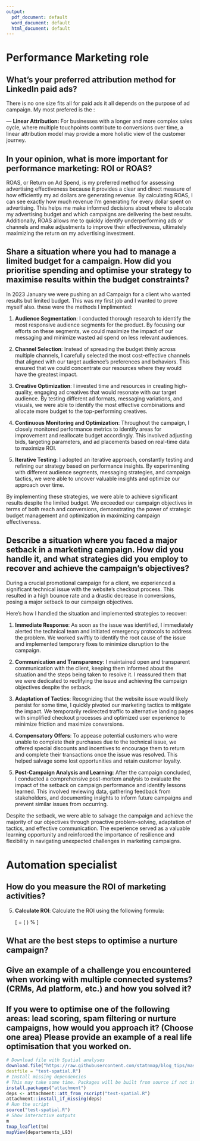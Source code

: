```yaml
---
output:
  pdf_document: default
  word_document: default
  html_document: default
---
```

#     Performance Marketing role

##      What's your preferred attribution method for LinkedIn paid ads?

There is no one size fits all for paid ads it all depends on the  purpose of ad campaign.
My most prefered is the :
  
  --- **Linear Attribution:** For businesses with a longer and more complex sales cycle, where multiple touchpoints contribute to conversions over time, a linear attribution model may provide a more holistic view of the customer journey.

##      In your opinion, what is more important for performance marketing: ROI or ROAS?

ROAS, or Return on Ad Spend, is my preferred method for assessing advertising effectiveness because it provides a clear and direct measure of how efficiently my ad dollars are generating revenue. By calculating ROAS, I can see exactly how much revenue I'm generating for every dollar spent on advertising. This helps me make informed decisions about where to allocate my advertising budget and which campaigns are delivering the best results. Additionally, ROAS allows me to quickly identify underperforming ads or channels and make adjustments to improve their effectiveness, ultimately maximizing the return on my advertising investment.

##      Share a situation where you had to manage a limited budget for a campaign. How did you prioritise spending and optimise your strategy to maximise results within the budget constraints?

In 2023 January we were pushing an ad Campaign for a client who wanted results but limited budget. This was my first job and I wanted to prove myself also. these were the methods I implimented:


1. **Audience Segmentation**: I conducted thorough research to identify the most responsive audience segments for the product. By focusing our efforts on these segments, we could maximize the impact of our messaging and minimize wasted ad spend on less relevant audiences.

2. **Channel Selection**: Instead of spreading the budget thinly across multiple channels, I carefully selected the most cost-effective channels that aligned with our target audience's preferences and behaviors. This ensured that we could concentrate our resources where they would have the greatest impact.

3. **Creative Optimization**: I invested time and resources in creating high-quality, engaging ad creatives that would resonate with our target audience. By testing different ad formats, messaging variations, and visuals, we were able to identify the most effective combinations and allocate more budget to the top-performing creatives.

4. **Continuous Monitoring and Optimization**: Throughout the campaign, I closely monitored performance metrics to identify areas for improvement and reallocate budget accordingly. This involved adjusting bids, targeting parameters, and ad placements based on real-time data to maximize ROI.

5. **Iterative Testing**: I adopted an iterative approach, constantly testing and refining our strategy based on performance insights. By experimenting with different audience segments, messaging strategies, and campaign tactics, we were able to uncover valuable insights and optimize our approach over time.

By implementing these strategies, we were able to achieve significant results despite the limited budget. We exceeded our campaign objectives in terms of both reach and conversions, demonstrating the power of strategic budget management and optimization in maximizing campaign effectiveness.

##      Describe a situation where you faced a major setback in a marketing campaign. How did you handle it, and what strategies did you employ to recover and achieve the campaign's objectives?

During a crucial promotional campaign for a client, we experienced a significant technical issue with the website's checkout process. This resulted in a high bounce rate and a drastic decrease in conversions, posing a major setback to our campaign objectives.

Here's how I handled the situation and implemented strategies to recover:

1. **Immediate Response**: As soon as the issue was identified, I immediately alerted the technical team and initiated emergency protocols to address the problem. We worked swiftly to identify the root cause of the issue and implemented temporary fixes to minimize disruption to the campaign.

2. **Communication and Transparency**: I maintained open and transparent communication with the client, keeping them informed about the situation and the steps being taken to resolve it. I reassured them that we were dedicated to rectifying the issue and achieving the campaign objectives despite the setback.

3. **Adaptation of Tactics**: Recognizing that the website issue would likely persist for some time, I quickly pivoted our marketing tactics to mitigate the impact. We temporarily redirected traffic to alternative landing pages with simplified checkout processes and optimized user experience to minimize friction and maximize conversions.

4. **Compensatory Offers**: To appease potential customers who were unable to complete their purchases due to the technical issue, we offered special discounts and incentives to encourage them to return and complete their transactions once the issue was resolved. This helped salvage some lost opportunities and retain customer loyalty.

5. **Post-Campaign Analysis and Learning**: After the campaign concluded, I conducted a comprehensive post-mortem analysis to evaluate the impact of the setback on campaign performance and identify lessons learned. This involved reviewing data, gathering feedback from stakeholders, and documenting insights to inform future campaigns and prevent similar issues from occurring.

Despite the setback, we were able to salvage the campaign and achieve the majority of our objectives through proactive problem-solving, adaptation of tactics, and effective communication. The experience served as a valuable learning opportunity and reinforced the importance of resilience and flexibility in navigating unexpected challenges in marketing campaigns.

#   Automation specialist

##    How do you measure the ROI of marketing activities?


5. **Calculate ROI**: Calculate the ROI using the following formula:
   
   \[ \text{ROI} = \left( \frac{\text{Revenue} - \text{Cost}}{\text{Cost}} \right) \times 100\% \]
   

##    What are the best steps to optimise a nurture campaign?
##   Give an example of a challenge you encountered when working with multiple connected systems? (CRMs, Ad platform, etc.) and how you solved it?
##    If you were to optimise one of the following areas: lead scoring, spam filtering or nurture campaigns, how would you approach it? (Choose one area) Please provide an example of a real life optimisation that you worked on.

```r
# Download file with Spatial analyses
download.file("https://raw.githubusercontent.com/statnmap/blog_tips/master/2018-07-14-introduction-to-mapping-with-sf-and-co.R",
destfile = "test-spatial.R")
# Install missing dependencies 
# This may take some time. Packages will be built from source if not installed with Ubuntu binaries.
install.packages("attachment")
deps <- attachment::att_from_rscript("test-spatial.R")
attachment::install_if_missing(deps)
# Run the script
source("test-spatial.R")
# Show interactive outputs
m
tmap_leaflet(tm)
mapView(departements_L93)
```

